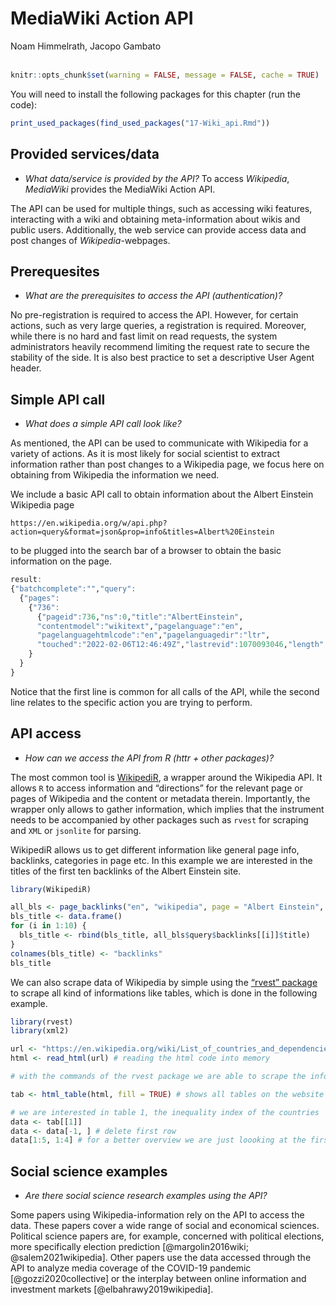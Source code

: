 
# MediaWiki Action API
<chauthors>Noam Himmelrath, Jacopo Gambato</chauthors>
<br><br>

```r
knitr::opts_chunk$set(warning = FALSE, message = FALSE, cache = TRUE)
```

You will need to install the following packages for this chapter (run the code):

```r
print_used_packages(find_used_packages("17-Wiki_api.Rmd"))
```

## Provided services/data

* *What data/service is provided by the API?*
To access *Wikipedia*, *MediaWiki* provides the MediaWiki Action API.

The API can be used for multiple things, such as accessing wiki features, interacting with a wiki and obtaining meta-information about wikis and public users. Additionally, the web service can provide access data and post changes of *Wikipedia*-webpages.


## Prerequesites
* *What are the prerequisites to access the API (authentication)? *

No pre-registration is required to access the API. However, for certain actions, such as very large queries, a registration is required. Moreover, while there is no hard and fast limit on read requests, the system administrators heavily recommend limiting the request rate to secure the stability of the side. It is also best practice to set a descriptive User Agent header. 



## Simple API call
* *What does a simple API call look like?*

As mentioned, the API can be used to communicate with Wikipedia for a variety of actions. As it is most likely for social scientist to extract information rather than post changes to a Wikipedia page, we focus here on obtaining from Wikipedia the information we need. 

We include a basic API call to obtain information about the Albert Einstein Wikipedia page

`https://en.wikipedia.org/w/api.php?action=query&format=json&prop=info&titles=Albert%20Einstein`

to be plugged into the search bar of a browser to obtain the basic information on the page.

```r
result:
{"batchcomplete":"","query":
  {"pages":
    {"736":
      {"pageid":736,"ns":0,"title":"AlbertEinstein",
      "contentmodel":"wikitext","pagelanguage":"en",
      "pagelanguagehtmlcode":"en","pagelanguagedir":"ltr",
      "touched":"2022-02-06T12:46:49Z","lastrevid":1070093046,"length":184850}
    }
  }
}

```

Notice that the first line is common for all calls of the API, while the second line relates to the specific action you are trying to perform.

## API access
* *How can we access the API from R (httr + other packages)?* 

The most common tool is [WikipediR](https://cran.r-project.org/web/packages/WikipediR/WikipediR.pdf), a wrapper around the Wikipedia API. It allows `R` to access information and "directions" for the relevant page or pages of Wikipedia and the content or metadata therein. Importantly, the wrapper only allows to gather information, which implies that the instrument needs to be accompanied by other packages such as `rvest` for scraping and `XML` or `jsonlite` for parsing.

WikipediR allows us to get different information like general page info, backlinks, categories in page etc. In this example we are interested in the titles of the first ten backlinks of the Albert Einstein site.

```r
library(WikipediR)

all_bls <- page_backlinks("en", "wikipedia", page = "Albert Einstein", limit = 10) # using "page_backlings" function of the WikipediR package
bls_title <- data.frame()
for (i in 1:10) {
  bls_title <- rbind(bls_title, all_bls$query$backlinks[[i]]$title)
}
colnames(bls_title) <- "backlinks"
bls_title
```

We can also scrape data of Wikipedia by simple using the [“rvest” package](https://cran.r-project.org/web/packages/rvest/rvest.pdf) to scrape all kind of informations like tables, which is done in the following example.

```r
library(rvest)
library(xml2)

url <- "https://en.wikipedia.org/wiki/List_of_countries_and_dependencies_by_population"
html <- read_html(url) # reading the html code into memory

# with the commands of the rvest package we are able to scrape the information we need, here html_table()

tab <- html_table(html, fill = TRUE) # shows all tables on the website with the number of the table in double brackets [[number]]

# we are interested in table 1, the inequality index of the countries
data <- tab[[1]]
data <- data[-1, ] # delete first row
data[1:5, 1:4] # for a better overview we are just loooking at the first 5 rows and the first 4 columns
```

## Social science examples
* *Are there social science research examples using the API?*

Some papers using Wikipedia-information rely on the API to access the data. These papers cover a wide range of social and economical sciences. Political science papers are, for example, concerned with political elections, more specifically election prediction [@margolin2016wiki; @salem2021wikipedia]. Other papers use the data accessed through the API to analyze media coverage of the COVID-19 pandemic [@gozzi2020collective] or the interplay between online information and investment markets [@elbahrawy2019wikipedia].




